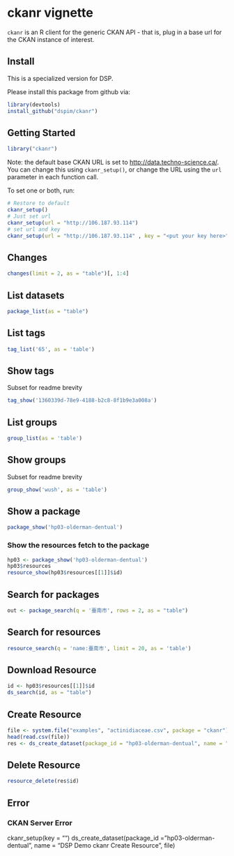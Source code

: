 <!--
%\VignetteEngine{knitr::knitr}
%\VignetteIndexEntry{ckanr vignette}
-->



ckanr vignette
==============

`ckanr` is an R client for the generic CKAN API - that is, plug in a base url for the CKAN instance of interest. 

## Install

This is a specialized version for DSP. 

Please install this package from github via:

```r
library(devtools)
install_github("dspim/ckanr")
```

## Getting Started

```r
library("ckanr")
```

Note: the default base CKAN URL is set to [http://data.techno-science.ca/](http://data.techno-science.ca/). You can change this using `ckanr_setup()`, or change the URL using the `url` 
parameter in each function call.

To set one or both, run:


```r
# Restore to default
ckanr_setup()
# Just set url
ckanr_setup(url = "http://106.187.93.114")
# set url and key
ckanr_setup(url = "http://106.187.93.114" , key = "<put your key here>")
```

## Changes


```r
changes(limit = 2, as = "table")[, 1:4]
```

## List datasets


```r
package_list(as = "table")
```

## List tags


```r
tag_list('65', as = 'table')
```

## Show tags

Subset for readme brevity


```r
tag_show('1360339d-78e9-4188-b2c8-8f1b9e3a008a')
```

## List groups


```r
group_list(as = 'table')
```

## Show groups

Subset for readme brevity


```r
group_show('wush', as = 'table')
```

## Show a package


```r
package_show('hp03-olderman-dentual')
```

### Show the resources fetch to the package

```r
hp03 <- package_show('hp03-olderman-dentual')
hp03$resources
resource_show(hp03$resources[[1]]$id)
```

## Search for packages


```r
out <- package_search(q = '臺南市', rows = 2, as = "table")
```

## Search for resources


```r
resource_search(q = 'name:臺南市', limit = 20, as = 'table')
```

## Download Resource

```r
id <- hp03$resources[[1]]$id
ds_search(id, as = "table")
```

## Create Resource

```r
file <- system.file("examples", "actinidiaceae.csv", package = "ckanr")
head(read.csv(file))
res <- ds_create_dataset(package_id = "hp03-olderman-dentual", name = "DSP Demo ckanr Create Resource", file)
```

## Delete Resource

```r
resource_delete(res$id)
```

## Error

### CKAN Server Error

ckanr_setup(key = "")
ds_create_dataset(package_id = "hp03-olderman-dentual", name = "DSP Demo ckanr Create Resource", file)


